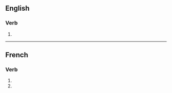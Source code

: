 {{also|sanctifiés}}
==English==

===Verb===
{{head|en|verb form}}

# {{en-third-person singular of|sanctify}}

----

==French==

===Verb===
{{head|fr|verb form}}

# {{inflection of|fr|sanctifier||2|s|pres|indc}}
# {{inflection of|fr|sanctifier||2|s|pres|subj}}